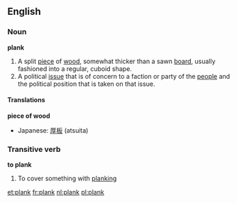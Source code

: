 ==English==
===Noun===
'''plank'''
#A split [[piece]] of [[wood]], somewhat thicker than a sawn [[board]], usually fashioned into a regular, cuboid shape.
#A political [[issue]] that is of concern to a faction or party of the [[people]] and the political position that is taken on that issue.

====Translations====
'''piece of wood'''
{{top}}
*Japanese: [[厚板]] (atsuita)
{{mid}}
{{bottom}}

===Transitive verb===
'''to plank'''
#To cover something with [[planking]]

[[et:plank]]
[[fr:plank]]
[[nl:plank]]
[[pl:plank]]